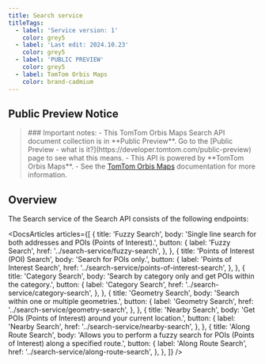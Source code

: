 ```yaml
---
title: Search service
titleTags:
  - label: 'Service version: 1'
    color: grey5
  - label: 'Last edit: 2024.10.23'
    color: grey5
  - label: 'PUBLIC PREVIEW'
    color: grey5
  - label: TomTom Orbis Maps
    color: brand-cadmium
---
```


## Public Preview Notice  

<Blockquote type="announcement" hasIcon>  
### Important notes:
- This TomTom Orbis Maps Search API document collection is in **Public Preview**. Go to the  [Public Preview - what is it?](https://developer.tomtom.com/public-preview)  page to see what this means.
- This API is powered by **TomTom Orbis Maps**.
- See the <a href="https://developer.tomtom.com/tomtom-orbis-maps/documentation/introduction">TomTom Orbis Maps</a> documentation for more information.
</Blockquote>  

## Overview  

The Search service of the Search API consists of the following endpoints:

<DocsArticles
  articles={[
    {
      title: 'Fuzzy Search',
      body: 'Single line search for both addresses and POIs (Points of Interest).',
      button: {
        label: 'Fuzzy Search',
        href: '../search-service/fuzzy-search',
      },
    },
    {
      title: 'Points of Interest (POI) Search',
      body: 'Search for POIs only.',
      button: {
        label: 'Points of Interest Search',
        href: '../search-service/points-of-interest-search',
      },
    },
    {
      title: 'Category Search',
      body: 'Search by category only and get POIs within the category.',
      button: {
        label: 'Category Search',
        href: '../search-service/category-search',
      },
    },
    {
      title: 'Geometry Search',
      body: 'Search within one or multiple geometries.',
      button: {
        label: 'Geometry Search',
        href: '../search-service/geometry-search',
      },
    },
    {
      title: 'Nearby Search',
      body: 'Get POIs (Points of Interest) around your current location.',
      button: {
        label: 'Nearby Search',
        href: '../search-service/nearby-search',
      },
    },
    {
      title: 'Along Route Search',
      body: 'Allows you to perform a fuzzy search for POIs (Points of Interest) along a specified route.',
      button: {
        label: 'Along Route Search',
        href: '../search-service/along-route-search',
      },
    },
  ]}
/>  
